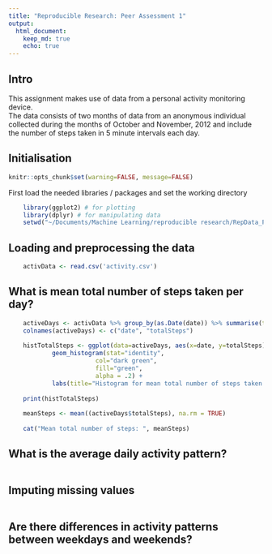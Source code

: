 ```yaml
---
title: "Reproducible Research: Peer Assessment 1"
output: 
  html_document:
    keep_md: true
    echo: true
---
```


## Intro

This assignment makes use of data from a personal activity monitoring device.  
The data consists of two months of data from an anonymous individual collected during the months of October and November, 2012 and include the number of steps taken in 5 minute intervals each day.  

    
## Initialisation 

```r
knitr::opts_chunk$set(warning=FALSE, message=FALSE)
```

First load the needed libraries / packages and set the working directory  
```r
    library(ggplot2) # for plotting
    library(dplyr) # for manipulating data 
    setwd("~/Documents/Machine Learning/reproducible research/RepData_PeerAssessment1")
```

## Loading and preprocessing the data

```r
    activData <- read.csv('activity.csv')
```

## What is mean total number of steps taken per day?

```r
    activeDays <- activData %>% group_by(as.Date(date)) %>% summarise(totalSteps=mean(sum(steps)))
    colnames(activeDays) <- c("date", "totalSteps")
    
    histTotalSteps <- ggplot(data=activeDays, aes(x=date, y=totalSteps)) + 
            geom_histogram(stat="identity", 
                        col="dark green", 
                        fill="green", 
                        alpha = .2) + 
            labs(title="Histogram for mean total number of steps taken per day", x="Date", y="Mean total of steps") 
    
    print(histTotalSteps)
    
    meanSteps <- mean((activeDays$totalSteps), na.rm = TRUE)
    
    cat("Mean total number of steps: ", meanSteps)

```


## What is the average daily activity pattern?

```r
    
```


## Imputing missing values

```r
    
```


## Are there differences in activity patterns between weekdays and weekends?

```r
    
```

